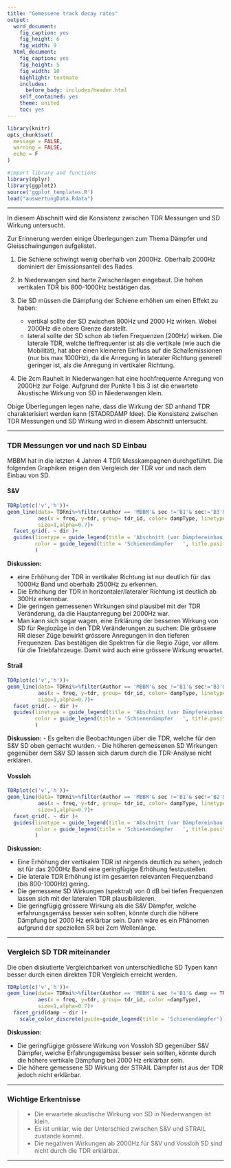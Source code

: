 ```yaml
---
title: "Gemessene track decay rates"
output:
  word_document:
    fig_caption: yes
    fig_height: 6
    fig_width: 9
  html_document:
    fig_caption: yes
    fig_height: 5
    fig_width: 10
    highlight: textmate
    includes:
      before_body: includes/header.html
    self_contained: yes
    theme: united
    toc: yes
---
```

```r
library(knitr)
opts_chunk$set(
  message = FALSE, 
  warning = FALSE,
  echo = F
)

#import library and functions
library(dplyr)
library(ggplot2)
source('ggplot_templates.R')
load("auswertungData.Rdata")
```

----

In diesem Abschnitt wird die Konsistenz zwischen TDR Messungen und SD Wirkung untersucht. 

Zur Erinnerung werden einige Überlegungen zum Thema Dämpfer und Gleisschwingungen aufgelistet.  

1. Die Schiene schwingt wenig oberhalb von 2000Hz. Oberhalb 2000Hz dominiert der Emissionsanteil des Rades.
2. In Niederwangen sind harte Zwischenlagen eingebaut. Die hohen vertikalen TDR bis 800-1000Hz bestätigen das.
3. Die SD müssen die Dämpfung der Schiene erhöhen um einen Effekt zu haben: 

    - vertikal sollte der SD zwischen 800Hz und 2000 Hz wirken. Wobei 2000Hz die obere Grenze darstellt. 
    - lateral sollte der SD schon ab tiefen Frequenzen (200Hz) wirken. Die laterale TDR, welche tieffrequenter ist als die vertikale (wie auch die Mobilität), hat aber einen kleineren Einfluss auf die Schallemissionen (nur bis max 1000Hz), da die Anregung in lateraler Richtung generell geringer ist, als die Anregung in vertikaler Richtung.
4. Die 2cm Rauheit in Niederwangen hat eine hochfrequente Anregung von 2000Hz zur Folge. Aufgrund der Punkte 1 bis 3 ist die erwartete Akustische Wirkung von SD in Niederwangen klein.

Obige Überlegungen legen nahe, dass die Wirkung der SD anhand TDR charakterisiert werden kann (STADRDAMP Idee). Die Konsistenz zwischen TDR Messungen und SD Wirkung wird in diesem Abschnitt untersucht. 


----

### TDR Messungen vor und nach SD Einbau


MBBM hat in die letzten 4 Jahren 4 TDR Messkampagnen durchgeführt.  Die folgenden Graphiken zeigen den Vergleich der TDR vor und nach dem Einbau von SD.

#### S&V

```r
TDRplot(c('v','h'))+
geom_line(data= TDRni%>%filter(Author == 'MBBM'& sec !='B1'& sec!='B3'& sec!='B4'),
          aes(x = freq, y=tdr, group= tdr_id, color= dampType, linetype = sec),
          size=1,alpha=0.7)+
  facet_grid(. ~ dir )+
  guides(linetype = guide_legend(title = 'Abschnitt (vor Dämpfereinbau)   ', title.position = "left"),
         color = guide_legend(title = 'Schienendämpfer   ', title.position = "left")
         )
```

**Diskussion:**

- eine Erhöhung der TDR in vertikaler Richtung ist nur deutlich für das 1000Hz Band und oberhalb 2500Hz zu erkennen.
- Die Erhöhung der TDR in horizontaler/lateraler Richtung ist deutlich ab 300Hz erkennbar.
- Die geringen gemessenen Wirkungen sind plausibel mit der TDR Veränderung, da die Hauptanregung bei 2000Hz war.
- Man kann sich sogar wagen, eine Erklärung der besseren Wirkung von SD für Regiozüge in den TDR Veränderungen zu suchen: Die grössere RR dieser Züge bewirkt grössere Anregungen in den tieferen Frequenzen. Das bestätigen die Spektren für die Regio Züge, vor allem für die Triebfahrzeuge. Damit wird auch eine grössere Wirkung erwartet.


#### Strail


```r
TDRplot(c('v','h'))+
geom_line(data= TDRni%>%filter(Author == 'MBBM'& sec !='B1'& sec!='B3'& sec!='B2'),
          aes(x = freq, y=tdr, group= tdr_id, color= dampType, linetype = sec),
          size=1,alpha=0.7)+
  facet_grid(. ~ dir )+
  guides(linetype = guide_legend(title = 'Abschnitt (vor Dämpfereinbau)   ', title.position = "left"),
         color = guide_legend(title = 'Schienendämpfer   ', title.position = "left")
         )

```

**Diskussion:**
- Es gelten die Beobachtungen über die TDR, welche für den S&V SD oben gemacht wurden.
- Die höheren gemessenen SD Wirkungen gegenüber dem S&V SD lassen sich darum durch die TDR-Analyse nicht erklären.


#### Vossloh

```r
TDRplot(c('v','h'))+
geom_line(data= TDRni%>%filter(Author == 'MBBM'& sec !='B1'& sec!='B2'& sec!='B4'),
          aes(x = freq, y=tdr, group= tdr_id, color= dampType, linetype = sec),
          size=1,alpha=0.7)+
  facet_grid(. ~ dir )+
  guides(linetype = guide_legend(title = 'Abschnitt (vor Dämpfereinbau)   ', title.position = "left"),
         color = guide_legend(title = 'Schienendämpfer   ', title.position = "left")
         )

```
**Diskussion:**

- Eine Erhöhung der vertikalen TDR ist nirgends deutlich zu sehen, jedoch ist für das 2000Hz Band eine geringfügige Erhöhung festzustellen.
- Die laterale TDR Erhöhung ist im gesamten relevanten Frequenzband (bis 800-1000Hz) gering. 
- Die gemessene SD Wirkungen (spektral) von 0 dB bei tiefen Frequenzen lassen sich mit der lateralen TDR plausibilisieren.
- Die geringfügig grössere Wirkung als die S&V Dämpfer, welche erfahrungsgemäss besser sein sollten, könnte durch die höhere Dämpfung bei 2000 Hz erklärbar sein. Dann wäre es ein Phänomen aufgrund der speziellen SR bei 2cm Wellenlänge.


----

### Vergleich SD TDR miteinander

Die oben diskutierte Vergleichbarkeit von unterschiedliche SD Typen kann besser durch einen direkten TDR Vergleich erreicht werden.

```r
TDRplot(c('v','h'))+
geom_line(data= TDRni%>%filter(Author == 'MBBM'& sec !='B1'& damp == TRUE),
          aes(x = freq, y=tdr, group= tdr_id, color =dampType),
          size=1,alpha=0.7)+
  facet_grid(damp ~ dir )+
    scale_color_discrete(guide=guide_legend(title = 'Schienendämpfer'))
```
 
**Diskussion:**

- Die geringfügige grössere Wirkung von Vossloh SD gegenüber S&V Dämpfer, welche Erfahrungsgemäss besser sein sollten, könnte durch die höhere vertikale Dämpfung bei 2000 Hz erklärbar sein.
- Die höhere gemessene SD Wirkung der STRAIL Dämpfer ist aus der TDR jedoch nicht erklärbar.


----

### Wichtige Erkentnisse
> - Die erwartete akustische Wirkung von SD in Niederwangen ist klein.
  - Es ist unklar, wie der Unterschied zwischen S&V und STRAIL zustande kommt.
  - Die negativen Wirkungen ab 2000Hz für S&V und Vossloh SD sind nicht durch die TDR erklärbar.

----
